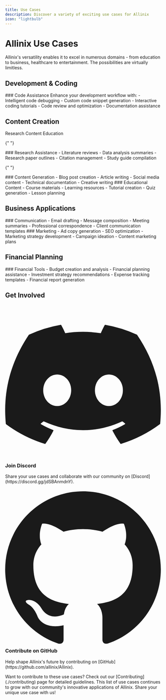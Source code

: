```yaml
---
title: Use Cases
description: Discover a variety of exciting use cases for Allinix
icon: "lightbulb"
---
```



# Allinix Use Cases

<Callout type="info">
  Allinix's versatility enables it to excel in numerous domains - from education
  to business, healthcare to entertainment. The possibilities are virtually
  limitless.
</Callout>

## Development & Coding

<Card>
  <div className="p-6 space-y-4">
    ### Code Assistance Enhance your development workflow with: - Intelligent
    code debugging - Custom code snippet generation - Interactive coding
    tutorials - Code review and optimization - Documentation assistance
  </div>
</Card>

## Content Creation

<Tabs defaultValue="research">
  <TabsList>
    <TabsTrigger value="research">Research</TabsTrigger>
    <TabsTrigger value="content">Content</TabsTrigger>
    <TabsTrigger value="education">Education</TabsTrigger>
  </TabsList>

{" "}

<TabsContent value="research">
  <Card className="p-6">
    ### Research Assistance - Literature reviews - Data analysis summaries -
    Research paper outlines - Citation management - Study guide compilation
  </Card>
</TabsContent>

{" "}

<TabsContent value="content">
  <Card className="p-6">
    ### Content Generation - Blog post creation - Article writing - Social media
    content - Technical documentation - Creative writing
  </Card>
</TabsContent>

  <TabsContent value="education">
    <Card className="p-6">
      ### Educational Content - Course materials - Learning resources - Tutorial
      creation - Quiz generation - Lesson planning
    </Card>
  </TabsContent>
</Tabs>

## Business Applications

<div className="grid grid-cols-1 md:grid-cols-2 gap-6 mt-6">
  <Card className="p-6">
    ### Communication - Email drafting - Message composition - Meeting summaries
    - Professional correspondence - Client communication templates
  </Card>

  <Card className="p-6">
    ### Marketing - Ad copy generation - SEO optimization - Marketing strategy
    development - Campaign ideation - Content marketing plans
  </Card>
</div>

## Financial Planning

<Card className="mt-6">
  <div className="p-6">
    ### Financial Tools - Budget creation and analysis - Financial planning
    assistance - Investment strategy recommendations - Expense tracking
    templates - Financial report generation
  </div>
</Card>

## Get Involved

<div className="grid grid-cols-1 md:grid-cols-2 gap-6 mt-6">
  <Card className="p-6">
    <h3 className="text-lg font-semibold flex items-center gap-2">
      <svg className="w-6 h-6" fill="currentColor" viewBox="0 0 24 24">
        <path d="M20.317 4.37a19.791 19.791 0 0 0-4.885-1.515a.074.074 0 0 0-.079.037c-.21.375-.444.864-.608 1.25a18.27 18.27 0 0 0-5.487 0a12.64 12.64 0 0 0-.617-1.25a.077.077 0 0 0-.079-.037A19.736 19.736 0 0 0 3.677 4.37a.07.07 0 0 0-.032.027C.533 9.046-.32 13.58.099 18.057a.082.082 0 0 0 .031.057a19.9 19.9 0 0 0 5.993 3.03a.078.078 0 0 0 .084-.028a14.09 14.09 0 0 0 1.226-1.994a.076.076 0 0 0-.041-.106a13.107 13.107 0 0 1-1.872-.892a.077.077 0 0 1-.008-.128a10.2 10.2 0 0 0 .372-.292a.074.074 0 0 1 .077-.01c3.928 1.793 8.18 1.793 12.062 0a.074.074 0 0 1 .078.01c.12.098.246.198.373.292a.077.077 0 0 1-.006.127a12.299 12.299 0 0 1-1.873.892a.077.077 0 0 0-.041.107c.36.698.772 1.362 1.225 1.993a.076.076 0 0 0 .084.028a19.839 19.839 0 0 0 6.002-3.03a.077.077 0 0 0 .032-.054c.5-5.177-.838-9.674-3.549-13.66a.061.061 0 0 0-.031-.03zM8.02 15.33c-1.182 0-2.157-1.085-2.157-2.419c0-1.333.956-2.419 2.157-2.419c1.21 0 2.176 1.096 2.157 2.42c0 1.333-.956 2.418-2.157 2.418zm7.975 0c-1.183 0-2.157-1.085-2.157-2.419c0-1.333.955-2.419 2.157-2.419c1.21 0 2.176 1.096 2.157 2.42c0 1.333-.946 2.418-2.157 2.418z" />
      </svg>
      Join Discord
    </h3>
    <p className="mt-2">
      Share your use cases and collaborate with our community on
      [Discord](https://discord.gg/jdSBAnmdnY).
    </p>
  </Card>

  <Card className="p-6">
    <h3 className="text-lg font-semibold flex items-center gap-2">
      <svg className="w-6 h-6" fill="currentColor" viewBox="0 0 24 24">
        <path d="M12 0c-6.626 0-12 5.373-12 12 0 5.302 3.438 9.8 8.207 11.387.599.111.793-.261.793-.577v-2.234c-3.338.726-4.033-1.416-4.033-1.416-.546-1.387-1.333-1.756-1.333-1.756-1.089-.745.083-.729.083-.729 1.205.084 1.839 1.237 1.839 1.237 1.07 1.834 2.807 1.304 3.492.997.107-.775.418-1.305.762-1.604-2.665-.305-5.467-1.334-5.467-5.931 0-1.311.469-2.381 1.236-3.221-.124-.303-.535-1.524.117-3.176 0 0 1.008-.322 3.301 1.23.957-.266 1.983-.399 3.003-.404 1.02.005 2.047.138 3.006.404 2.291-1.552 3.297-1.23 3.297-1.23.653 1.653.242 2.874.118 3.176.77.84 1.235 1.911 1.235 3.221 0 4.609-2.807 5.624-5.479 5.921.43.372.823 1.102.823 2.222v3.293c0 .319.192.694.801.576 4.765-1.589 8.199-6.086 8.199-11.386 0-6.627-5.373-12-12-12z" />
      </svg>
      Contribute on GitHub
    </h3>
    <p className="mt-2">
      Help shape Allinix's future by contributing on
      [GitHub](https://github.com/allinix/Allinix).
    </p>
  </Card>
</div>

<Alert className="mt-6">
  <AlertDescription>
    Want to contribute to these use cases? Check out our
    [Contributing](./contributing) page for detailed guidelines.
  </AlertDescription>
</Alert>

<Callout type="info" className="mt-6">
  This list of use cases continues to grow with our community's innovative
  applications of Allinix. Share your unique use case with us!
</Callout>
